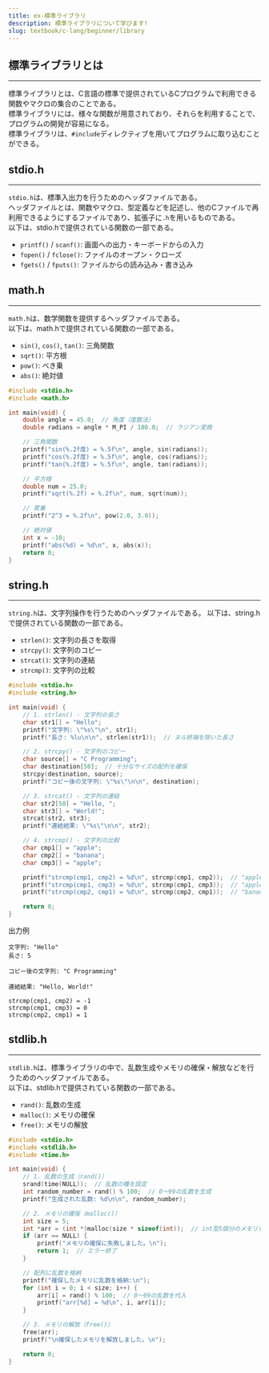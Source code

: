 ```yaml
---
title: ex-標準ライブラリ
description: 標準ライブラリについて学びます!
slug: textbook/c-lang/beginner/library
---
```



## 標準ライブラリとは
---

標準ライブラリとは、C言語の標準で提供されているCプログラムで利用できる関数やマクロの集合のことである。  
標準ライブラリには、様々な関数が用意されており、それらを利用することで、プログラムの開発が容易になる。  
標準ライブラリは、`#include`ディレクティブを用いてプログラムに取り込むことができる。  

## stdio.h
---

`stdio.h`は、標準入出力を行うためのヘッダファイルである。  
ヘッダファイルとは、関数やマクロ、型定義などを記述し、他のCファイルで再利用できるようにするファイルであり、拡張子に`.h`を用いるものである。  
以下は、stdio.hで提供されている関数の一部である。

- `printf()` / `scanf()`: 画面への出力・キーボードからの入力
- `fopen()` / `fclose()`: ファイルのオープン・クローズ
- `fgets()` / `fputs()`: ファイルからの読み込み・書き込み

## math.h
---
`math.h`は、数学関数を提供するヘッダファイルである。  
以下は、math.hで提供されている関数の一部である。

- `sin()`, `cos()`, `tan()`: 三角関数
- `sqrt()`: 平方根
- `pow()`: べき乗
- `abs()`: 絶対値
```c
#include <stdio.h>
#include <math.h>

int main(void) {
    double angle = 45.0;  // 角度（度数法）
    double radians = angle * M_PI / 180.0;  // ラジアン変換

    // 三角関数
    printf("sin(%.2f度) = %.5f\n", angle, sin(radians));
    printf("cos(%.2f度) = %.5f\n", angle, cos(radians));
    printf("tan(%.2f度) = %.5f\n", angle, tan(radians));

    // 平方根
    double num = 25.0;
    printf("sqrt(%.2f) = %.2f\n", num, sqrt(num));

    // 累乗
    printf("2^3 = %.2f\n", pow(2.0, 3.0));

    // 絶対値
    int x = -10;
    printf("abs(%d) = %d\n", x, abs(x));
    return 0;
}

```

## string.h
---
`string.h`は、文字列操作を行うためのヘッダファイルである。
以下は、string.hで提供されている関数の一部である。

- `strlen()`: 文字列の長さを取得
- `strcpy()`: 文字列のコピー
- `strcat()`: 文字列の連結
- `strcmp()`: 文字列の比較

```c
#include <stdio.h>
#include <string.h>

int main(void) {
    // 1. strlen() - 文字列の長さ
    char str1[] = "Hello";
    printf("文字列: \"%s\"\n", str1);
    printf("長さ: %lu\n\n", strlen(str1));  // ヌル終端を除いた長さ

    // 2. strcpy() - 文字列のコピー
    char source[] = "C Programming";
    char destination[50];  // 十分なサイズの配列を確保
    strcpy(destination, source);
    printf("コピー後の文字列: \"%s\"\n\n", destination);

    // 3. strcat() - 文字列の連結
    char str2[50] = "Hello, ";
    char str3[] = "World!";
    strcat(str2, str3);
    printf("連結結果: \"%s\"\n\n", str2);

    // 4. strcmp() - 文字列の比較
    char cmp1[] = "apple";
    char cmp2[] = "banana";
    char cmp3[] = "apple";

    printf("strcmp(cmp1, cmp2) = %d\n", strcmp(cmp1, cmp2));  // "apple" < "banana" → 負の値
    printf("strcmp(cmp1, cmp3) = %d\n", strcmp(cmp1, cmp3));  // "apple" == "apple" → 0
    printf("strcmp(cmp2, cmp1) = %d\n", strcmp(cmp2, cmp1));  // "banana" > "apple" → 正の値

    return 0;
}
```
出力例
```
文字列: "Hello"
長さ: 5

コピー後の文字列: "C Programming"

連結結果: "Hello, World!"

strcmp(cmp1, cmp2) = -1
strcmp(cmp1, cmp3) = 0
strcmp(cmp2, cmp1) = 1
```

## stdlib.h
---

`stdlib.h`は、標準ライブラリの中で、乱数生成やメモリの確保・解放などを行うためのヘッダファイルである。  
以下は、stdlib.hで提供されている関数の一部である。

- `rand()`: 乱数の生成
- `malloc()`: メモリの確保
- `free()`: メモリの解放

```c
#include <stdio.h>
#include <stdlib.h>
#include <time.h>

int main(void) {
    // 1. 乱数の生成（rand()）
    srand(time(NULL));  // 乱数の種を設定
    int random_number = rand() % 100;  // 0〜99の乱数を生成
    printf("生成された乱数: %d\n\n", random_number);

    // 2. メモリの確保（malloc()）
    int size = 5;
    int *arr = (int *)malloc(size * sizeof(int));  // int型5個分のメモリを確保
    if (arr == NULL) {
        printf("メモリの確保に失敗しました。\n");
        return 1;  // エラー終了
    }

    // 配列に乱数を格納
    printf("確保したメモリに乱数を格納:\n");
    for (int i = 0; i < size; i++) {
        arr[i] = rand() % 100;  // 0〜99の乱数を代入
        printf("arr[%d] = %d\n", i, arr[i]);
    }

    // 3. メモリの解放（free()）
    free(arr);
    printf("\n確保したメモリを解放しました。\n");

    return 0;
}
```